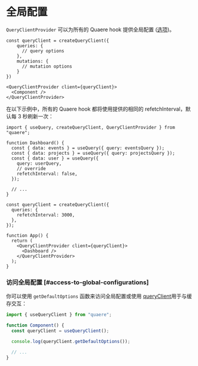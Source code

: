 # 全局配置

`QueryClientProvider` 可以为所有的 Quaere hook 提供全局配置 ([选项](/docs/api#options))。

```tsx
const queryClient = createQueryClient({
    queries: {
      // query options
    },
    mutations: {
      // mutation options
    }
})

<QueryClientProvider client={queryClient}>
  <Component />
</QueryClientProvider>
```

在以下示例中，所有的 Quaere hook 都将使用提供的相同的 refetchInterval，默认每 3 秒刷新一次：

```tsx
import { useQuery, createQueryClient, QueryClientProvider } from "quaere";

function Dashboard() {
  const { data: events } = useQuery({ query: eventsQuery });
  const { data: projects } = useQuery({ query: projectsQuery });
  const { data: user } = useQuery({
    query: userQuery,
    // override
    refetchInterval: false,
  });

  // ...
}

const queryClient = createQueryClient({
  queries: {
    refetchInterval: 3000,
  },
});

function App() {
  return (
    <QueryClientProvider client={queryClient}>
      <Dashboard />
    </QueryClientProvider>
  );
}
```

### 访问全局配置 [#access-to-global-configurations]

你可以使用 `getDefaultOptions` 函数来访问全局配置或使用 [queryClient](/docs/reference/create-query-client)用于与缓存交互：

```jsx
import { useQueryClient } from "quaere";

function Component() {
  const queryClient = useQueryClient();

  console.log(queryClient.getDefaultOptions());

  // ...
}
```
